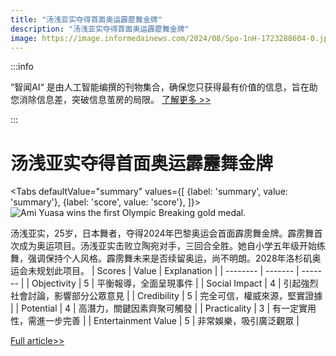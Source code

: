 ```yaml
---
title: "汤浅亚实夺得首面奥运霹靂舞金牌"
description: "汤浅亚实夺得首面奥运霹靂舞金牌"
image: https://image.informedainews.com/2024/08/Spo-1nH-1723288604-0.jpg
---
```



:::info

“智闻AI“ 是由人工智能编撰的刊物集合，确保您只获得最有价值的信息，旨在助您消除信息差，突破信息茧房的局限。  [了解更多 >>](/)

:::

# 汤浅亚实夺得首面奥运霹靂舞金牌


<Tabs
	defaultValue="summary"
	values={[
	{label: 'summary', value: 'summary'},
	{label: 'score', value: 'score'},
]}>
<TabItem value="summary">
<img
  src="https://image.informedainews.com/2024/08/Spo-1nH-1723288604-0.jpg"
  alt="Ami Yuasa wins the first Olympic Breaking gold medal."
/>



汤浅亚实，25岁，日本舞者，夺得2024年巴黎奥运会首面霹雳舞金牌。霹雳舞首次成为奥运项目。汤浅亚实击败立陶宛对手，三回合全胜。她自小学五年级开始练舞，强调保持个人风格。霹雳舞未来是否续留奥运，尚不明朗。2028年洛杉矶奥运会未规划此项目。
</TabItem>
<TabItem value="score">
	| Scores     | Value   | Explanation |
	| -------- | ------- | ------- |
	| Objectivity  | 5    | 平衡報導，全面呈現事件    |
	| Social Impact | 4     | 引起強烈社會討論，影響部分公眾意見    |
	| Credibility    | 5    | 完全可信，權威來源，堅實證據    |
	| Potential    | 4    | 高潛力，關鍵因素齊聚可觸發    |
	| Practicality    | 3    | 有一定實用性，需進一步完善    |
	| Entertainment Value    | 5    | 非常娛樂，吸引廣泛觀眾    |
</TabItem>
</Tabs>

[Full article>>](https://today.line.me/tw/v2/article/zNjJjOj)

